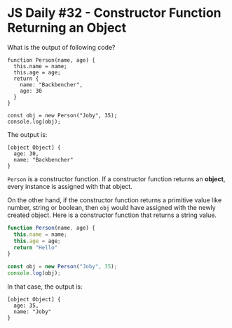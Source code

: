 
<Layout>
<SEO title="JS Daily #32 - Constructor Function Returning an Object" />
<JSLayout>

# JS Daily #32 - Constructor Function Returning an Object

What is the output of following code?

```javascript{numberLines: true}
function Person(name, age) {
  this.name = name;
  this.age = age;
  return {
    name: "Backbencher",
    age: 30
  }
}

const obj = new Person("Joby", 35);
console.log(obj);
```

<Divider />

The output is:

```
[object Object] {
  age: 30,
  name: "Backbencher"
}
```

`Person` is a constructor function. If a constructor function returns an **object**, every instance is assigned with that object.

On the other hand, if the constructor function returns a primitive value like number, string or boolean, then `obj` would have assigned with the newly created object. Here is a constructor function that returns a string value.

```javascript
function Person(name, age) {
  this.name = name;
  this.age = age;
  return "Hello"
}

const obj = new Person("Joby", 35);
console.log(obj);
```

In that case, the output is:

```
[object Object] {
  age: 35,
  name: "Joby"
}
```

</JSLayout>
</Layout>
